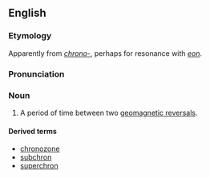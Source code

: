 ==English==

===Etymology===
Apparently from ''[[chrono-]]'', perhaps for resonance with ''[[eon]]''.
===Pronunciation===
{{rfp}}
===Noun===
{{en-noun}}
{{wikipedia}}

# {{geology}} A period of time between two [[w:Geomagnetic reversal|geomagnetic reversals]].

====Derived terms====
* [[chronozone]]
* [[subchron]]
* [[superchron]]